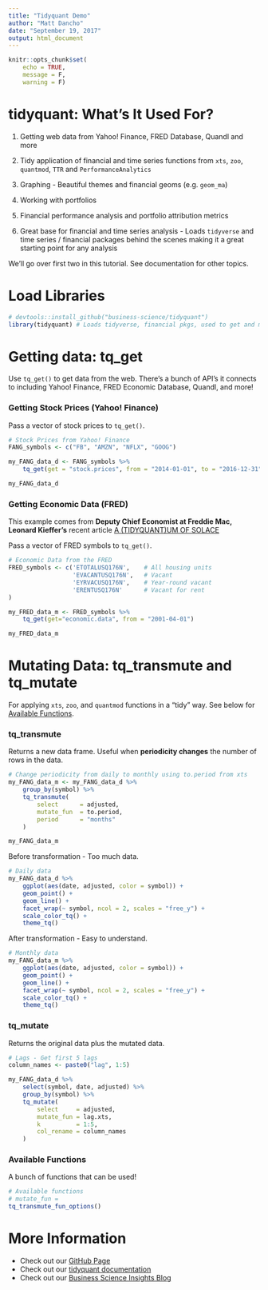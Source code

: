 ```yaml
---
title: "Tidyquant Demo"
author: "Matt Dancho"
date: "September 19, 2017"
output: html_document
---
```


```r
knitr::opts_chunk$set(
    echo = TRUE,
    message = F,
    warning = F)
```


# tidyquant: What's It Used For?

1. Getting web data from Yahoo! Finance, FRED Database, Quandl and more

2. Tidy application of financial and time series functions from `xts`, `zoo`, `quantmod`, `TTR` and `PerformanceAnalytics`

3. Graphing - Beautiful themes and financial geoms (e.g. `geom_ma`)

4. Working with portfolios

5. Financial performance analysis and portfolio attribution metrics

6. Great base for financial and time series analysis - Loads `tidyverse` and time series / financial packages behind the scenes making it a great starting point for any analysis

We'll go over first two in this tutorial. See documentation for other topics. 

# Load Libraries

```r
# devtools::install_github("business-science/tidyquant")
library(tidyquant) # Loads tidyverse, financial pkgs, used to get and manipulate data
```

# Getting data: tq_get

Use `tq_get()` to get data from the web. There's a bunch of API's it connects to including Yahoo! Finance, FRED Economic Database, Quandl, and more!

### Getting Stock Prices (Yahoo! Finance)

Pass a vector of stock prices to `tq_get()`.

```r
# Stock Prices from Yahoo! Finance
FANG_symbols <- c("FB", "AMZN", "NFLX", "GOOG")

my_FANG_data_d <- FANG_symbols %>%
    tq_get(get = "stock.prices", from = "2014-01-01", to = "2016-12-31")

my_FANG_data_d
```

### Getting Economic Data (FRED)

This example comes from __Deputy Chief Economist at Freddie Mac, Leonard Kieffer's__ recent article [A (TIDYQUANT)UM OF SOLACE](http://lenkiefer.com/2017/09/18/a-tidyquant-um-of-solace/)

Pass a vector of FRED symbols to `tq_get()`.

```r
# Economic Data from the FRED
FRED_symbols <- c('ETOTALUSQ176N',    # All housing units
                  'EVACANTUSQ176N',   # Vacant
                  'EYRVACUSQ176N',    # Year-round vacant
                  'ERENTUSQ176N'      # Vacant for rent
)

my_FRED_data_m <- FRED_symbols %>%
    tq_get(get="economic.data", from = "2001-04-01")

my_FRED_data_m
```

# Mutating Data: tq_transmute and tq_mutate

For applying `xts`, `zoo`, and `quantmod` functions in a "tidy" way. See below for [Available Functions](#available_functions). 


### tq_transmute

Returns a new data frame. Useful when __periodicity changes__ the number of rows in the data. 

```r
# Change periodicity from daily to monthly using to.period from xts
my_FANG_data_m <- my_FANG_data_d %>%
    group_by(symbol) %>%
    tq_transmute(
        select      = adjusted,
        mutate_fun  = to.period,
        period      = "months"
    )

my_FANG_data_m
```

Before transformation - Too much data.

```r
# Daily data
my_FANG_data_d %>%
    ggplot(aes(date, adjusted, color = symbol)) +
    geom_point() +
    geom_line() +
    facet_wrap(~ symbol, ncol = 2, scales = "free_y") +
    scale_color_tq() +
    theme_tq()
```

After transformation - Easy to understand.

```r
# Monthly data
my_FANG_data_m %>%
    ggplot(aes(date, adjusted, color = symbol)) +
    geom_point() +
    geom_line() +
    facet_wrap(~ symbol, ncol = 2, scales = "free_y") +
    scale_color_tq() +
    theme_tq()
```



### tq_mutate

Returns the original data plus the mutated data.

```r
# Lags - Get first 5 lags
column_names <- paste0("lag", 1:5)

my_FANG_data_d %>%
    select(symbol, date, adjusted) %>%
    group_by(symbol) %>%
    tq_mutate(
        select     = adjusted,
        mutate_fun = lag.xts,
        k          = 1:5,
        col_rename = column_names
    )
```

### Available Functions {#available_functions}

A bunch of functions that can be used!

```r
# Available functions
# mutate_fun =
tq_transmute_fun_options()
```

# More Information

* Check out our [GitHub Page](https://github.com/business-science/tidyquant)
* Check out our [tidyquant documentation](https://business-science.github.io/tidyquant/)
* Check out our [Business Science Insights Blog](http://www.business-science.io/blog/index.html)